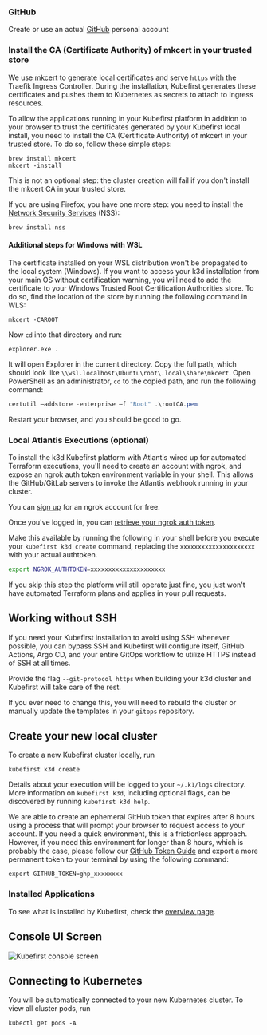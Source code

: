 
### GitHub

Create or use an actual [GitHub](https://github.com) personal account

### Install the CA (Certificate Authority) of mkcert in your trusted store

We use [mkcert](https://github.com/FiloSottile/mkcert) to generate local certificates and serve `https` with the Traefik Ingress Controller. During the installation, Kubefirst generates these certificates and pushes them to Kubernetes as secrets to attach to Ingress resources.

To allow the applications running in your Kubefirst platform in addition to your browser to trust the certificates generated by your Kubefirst local install, you need to install the CA (Certificate Authority) of mkcert in your trusted store. To do so, follow these simple steps:

```shell
brew install mkcert
mkcert -install
```

This is not an optional step: the cluster creation will fail if you don't install the mkcert CA in your trusted store.

If you are using Firefox, you have one more step: you need to install the [Network Security Services](https://firefox-source-docs.mozilla.org/security/nss/index.html) (NSS):

```shell
brew install nss
```

#### Additional steps for Windows with WSL

The certificate installed on your WSL distribution won't be propagated to the local system (Windows). If you want to access your k3d installation from your main OS without certification warning, you will need to add the certificate to your Windows Trusted Root Certification Authorities store. To do so, find the location of the store by running the following command in WLS:

```shell
mkcert -CAROOT
```

Now `cd` into that directory and run:

```shell
explorer.exe .
```

It will open Explorer in the current directory. Copy the full path, which should look like `\\wsl.localhost\Ubuntu\root\.local\share\mkcert`. Open PowerShell as an administrator, `cd` to the copied path, and run the following command:

```PowerShell
certutil –addstore -enterprise –f "Root" .\rootCA.pem
```

Restart your browser, and you should be good to go.

### Local Atlantis Executions (optional)

To install the k3d Kubefirst platform with Atlantis wired up for automated Terraform executions, you'll need to create an account with ngrok, and expose an ngrok auth token environment variable in your shell. This allows the GitHub/GitLab servers to invoke the Atlantis webhook running in your cluster.

You can [sign up](https://dashboard.ngrok.com/signup) for an ngrok account for free.

Once you've logged in, you can [retrieve your ngrok auth token](https://dashboard.ngrok.com/get-started/your-authtoken).

Make this available by running the following in your shell before you execute your `kubefirst k3d create` command, replacing the `xxxxxxxxxxxxxxxxxxxxx` with your actual authtoken.

```bash
export NGROK_AUTHTOKEN=xxxxxxxxxxxxxxxxxxxxx
```

If you skip this step the platform will still operate just fine, you just won't have automated Terraform plans and applies in your pull requests.

## Working without SSH

If you need your Kubefirst installation to avoid using SSH whenever possible, you can bypass SSH and Kubefirst will configure itself, GitHub Actions, Argo CD, and your entire GitOps workflow to utilize HTTPS instead of SSH at all times.

Provide the flag `--git-protocol https` when building your k3d cluster and Kubefirst will take care of the rest.

If you ever need to change this, you will need to rebuild the cluster or manually update the templates in your `gitops` repository.

## Create your new local cluster

To create a new Kubefirst cluster locally, run

```shell
kubefirst k3d create
```

Details about your execution will be logged to your `~/.k1/logs` directory. More information on `kubefirst k3d`, including optional flags, can be discovered by running `kubefirst k3d help`.

We are able to create an ephemeral GitHub token that expires after 8 hours using a process that will prompt your browser to request access to your account. If you need a quick environment, this is a frictionless approach. However, if you need this environment for longer than 8 hours, which is probably the case, please follow our [GitHub Token Guide](../../../common/git-auth.mdx) and export a more permanent token to your terminal by using the following command:

```shell
export GITHUB_TOKEN=ghp_xxxxxxxx
```

<CommonTerminalOutput cloud="k3d"  minutes="7" handoffScreen={GitHubHandoffScreen} />

### Installed Applications

To see what is installed by Kubefirst, check the [overview page](../../overview.mdx).

## Console UI Screen

![Kubefirst console screen](../../../img/common/github/console.png)

<CommonRootCredentialsCmd cloud="k3d" />

## Connecting to Kubernetes

You will be automatically connected to your new Kubernetes cluster. To view all cluster pods, run

```shell
kubectl get pods -A
```
